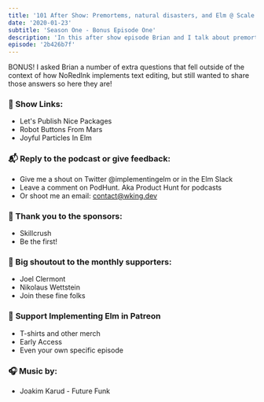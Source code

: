 ```yaml
---
title: '101 After Show: Premortems, natural disasters, and Elm @ Scale'
date: '2020-01-23'
subtitle: 'Season One - Bonus Episode One'
description: 'In this after show episode Brian and I talk about premortems, the most important skills he has learned the longer he works in Elm, and the main differences between large Elm applications and other small projects.'
episode: '2b426b7f'
---
```


BONUS! I asked Brian a number of extra questions that fell outside of the context of how NoRedInk implements text editing, but still wanted to share those answers so here they are!

### <span className="pr-2">🔗</span> Show Links:

- <Link className="link" to="https://www.youtube.com/watch?v=yVn7FOQuwDM">Let's Publish Nice Packages</Link>
- <Link className="link" to="https://www.youtube.com/watch?v=PDyWP-0H4Zo">Robot Buttons From Mars</Link>
- <Link className="link" to="https://www.youtube.com/watch?v=goL7LeDHFi4">Joyful Particles In Elm</Link>

### <span className="pr-2">📬</span> Reply to the podcast or give feedback:

- Give me a shout on Twitter <Link className="link" to="https://twitter.com/implementingelm">@implementingelm</Link> or in the <Link className="link" to="https://elmlang.herokuapp.com/">Elm Slack</Link>
- Leave a comment on <Link className="link" to="https://podhunt.app/">PodHunt</Link>. Aka Product Hunt for podcasts
- Or shoot me an email: contact@wking.dev

### <span className="pr-2">📣</span> Thank you to the sponsors:

- <Link className="link" to="https://skillcrush.com">
    Skillcrush
  </Link>
- <Link className="link" to="https://www.patreon.com/implementingelm">
    Be the first!
  </Link>

### <span className="pr-2">🙌</span> Big shoutout to the monthly supporters:

- <Link className="link" to="https://twitter.com/jclermont">
    Joel Clermont
  </Link>
- <Link className="link" to="https://github.com/ni-ko-o-kin">
    Nikolaus Wettstein
  </Link>
- <Link className="link" to="https://www.patreon.com/implementingelm">
    Join these fine folks
  </Link>

### <span className="pr-2">💸</span> <Link className="link" to="https://www.patreon.com/implementingelm">Support Implementing Elm in Patreon</Link>

- T-shirts and other merch
- Early Access
- Even your own specific episode

### <span className="pr-2">🎧</span> Music by:

- <Link className="link" to="https://www.youtube.com/watch?v=qK4bnwSl2rU">
    Joakim Karud - Future Funk
  </Link>